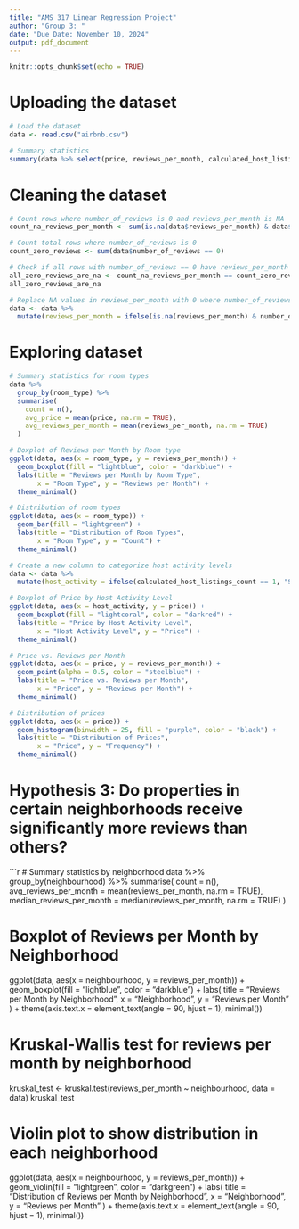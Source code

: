 ```yaml
---
title: "AMS 317 Linear Regression Project"
author: "Group 3: "
date: "Due Date: November 10, 2024"
output: pdf_document
---
```


```r
knitr::opts_chunk$set(echo = TRUE)
```

# Uploading the dataset
```r
# Load the dataset
data <- read.csv("airbnb.csv")

# Summary statistics
summary(data %>% select(price, reviews_per_month, calculated_host_listings_count))
```

# Cleaning the dataset
```r
# Count rows where number_of_reviews is 0 and reviews_per_month is NA
count_na_reviews_per_month <- sum(is.na(data$reviews_per_month) & data$number_of_reviews == 0)

# Count total rows where number_of_reviews is 0
count_zero_reviews <- sum(data$number_of_reviews == 0)

# Check if all rows with number_of_reviews == 0 have reviews_per_month as NA
all_zero_reviews_are_na <- count_na_reviews_per_month == count_zero_reviews
all_zero_reviews_are_na

# Replace NA values in reviews_per_month with 0 where number_of_reviews is 0
data <- data %>%
  mutate(reviews_per_month = ifelse(is.na(reviews_per_month) & number_of_reviews == 0, 0, reviews_per_month))
```

# Exploring dataset
```r
# Summary statistics for room types
data %>%
  group_by(room_type) %>%
  summarise(
    count = n(),
    avg_price = mean(price, na.rm = TRUE),
    avg_reviews_per_month = mean(reviews_per_month, na.rm = TRUE)
  )

# Boxplot of Reviews per Month by Room type
ggplot(data, aes(x = room_type, y = reviews_per_month)) +
  geom_boxplot(fill = "lightblue", color = "darkblue") +
  labs(title = "Reviews per Month by Room Type",
       x = "Room Type", y = "Reviews per Month") +
  theme_minimal()

# Distribution of room types
ggplot(data, aes(x = room_type)) +
  geom_bar(fill = "lightgreen") +
  labs(title = "Distribution of Room Types",
       x = "Room Type", y = "Count") +
  theme_minimal()

# Create a new column to categorize host activity levels
data <- data %>%
  mutate(host_activity = ifelse(calculated_host_listings_count == 1, "Single Listing", "Multiple Listings"))

# Boxplot of Price by Host Activity Level
ggplot(data, aes(x = host_activity, y = price)) +
  geom_boxplot(fill = "lightcoral", color = "darkred") +
  labs(title = "Price by Host Activity Level",
       x = "Host Activity Level", y = "Price") +
  theme_minimal()

# Price vs. Reviews per Month
ggplot(data, aes(x = price, y = reviews_per_month)) +
  geom_point(alpha = 0.5, color = "steelblue") +
  labs(title = "Price vs. Reviews per Month",
       x = "Price", y = "Reviews per Month") +
  theme_minimal()

# Distribution of prices
ggplot(data, aes(x = price)) +
  geom_histogram(binwidth = 25, fill = "purple", color = "black") +
  labs(title = "Distribution of Prices",
       x = "Price", y = "Frequency") +
  theme_minimal()
```







# Hypothesis 3: Do properties in certain neighborhoods receive significantly more reviews than others?
```r
# Summary statistics by neighborhood
data %>%
  group_by(neighbourhood) %>%
  summarise(
    count = n(),
    avg_reviews_per_month = mean(reviews_per_month, na.rm = TRUE),
    median_reviews_per_month = median(reviews_per_month, na.rm = TRUE)
  )

# Boxplot of Reviews per Month by Neighborhood
ggplot(data, aes(x = neighbourhood, y = reviews_per_month)) +
  geom_boxplot(fill = "lightblue", color = "darkblue") +
  labs(
    title = "Reviews per Month by Neighborhood",
    x = "Neighborhood",
    y = "Reviews per Month"
  ) +
  theme(axis.text.x = element_text(angle = 90, hjust = 1), minimal())

# Kruskal-Wallis test for reviews per month by neighborhood
kruskal_test <- kruskal.test(reviews_per_month ~ neighbourhood, data = data)
kruskal_test

# Violin plot to show distribution in each neighborhood
ggplot(data, aes(x = neighbourhood, y = reviews_per_month)) +
  geom_violin(fill = "lightgreen", color = "darkgreen") +
  labs(
    title = "Distribution of Reviews per Month by Neighborhood",
    x = "Neighborhood",
    y = "Reviews per Month"
  ) +
  theme(axis.text.x = element_text(angle = 90, hjust = 1), minimal())
